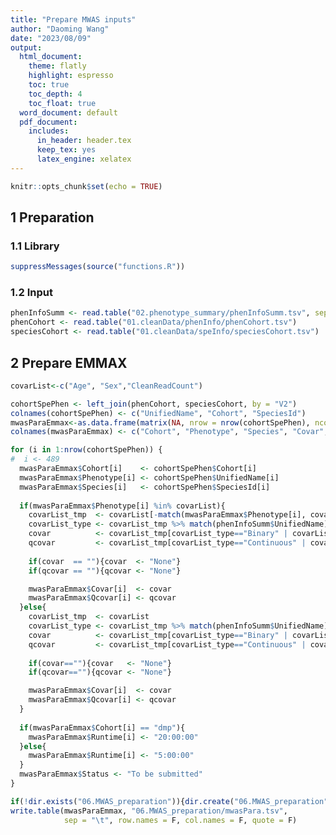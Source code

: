 ```yaml
---
title: "Prepare MWAS inputs"
author: "Daoming Wang"
date: "2023/08/09"
output:
  html_document: 
    theme: flatly
    highlight: espresso
    toc: true
    toc_depth: 4
    toc_float: true
  word_document: default
  pdf_document:
    includes:
      in_header: header.tex
      keep_tex: yes
      latex_engine: xelatex
---
```


```r
knitr::opts_chunk$set(echo = TRUE)
```

## 1 Preparation

### 1.1 Library

```r
suppressMessages(source("functions.R"))
```

### 1.2 Input

```r
phenInfoSumm <- read.table("02.phenotype_summary/phenInfoSumm.tsv", sep = "\t", header = T, check.names = F)
phenCohort <- read.table("01.cleanData/phenInfo/phenCohort.tsv")
speciesCohort <- read.table("01.cleanData/speInfo/speciesCohort.tsv")
```

## 2 Prepare EMMAX

```r
covarList<-c("Age", "Sex","CleanReadCount")

cohortSpePhen <- left_join(phenCohort, speciesCohort, by = "V2")
colnames(cohortSpePhen) <- c("UnifiedName", "Cohort", "SpeciesId")
mwasParaEmmax<-as.data.frame(matrix(NA, nrow = nrow(cohortSpePhen), ncol = 7))
colnames(mwasParaEmmax) <- c("Cohort", "Phenotype", "Species", "Covar", "Qcovar", "Runtime", "Status")

for (i in 1:nrow(cohortSpePhen)) {
#  i <- 489
  mwasParaEmmax$Cohort[i]    <- cohortSpePhen$Cohort[i]
  mwasParaEmmax$Phenotype[i] <- cohortSpePhen$UnifiedName[i]
  mwasParaEmmax$Species[i]   <- cohortSpePhen$SpeciesId[i]
  
  if(mwasParaEmmax$Phenotype[i] %in% covarList){
    covarList_tmp  <- covarList[-match(mwasParaEmmax$Phenotype[i], covarList)] 
    covarList_type <- covarList_tmp %>% match(phenInfoSumm$UnifiedName) %>% phenInfoSumm$ValueType[.]
    covar          <- covarList_tmp[covarList_type=="Binary" | covarList_type=="Category"] %>% paste(collapse = ",")
    qcovar         <- covarList_tmp[covarList_type=="Continuous" | covarList_type=="Order"]%>% paste(collapse = ",")
    
    if(covar  == ""){covar  <- "None"}
    if(qcovar == ""){qcovar <- "None"}

    mwasParaEmmax$Covar[i]  <- covar
    mwasParaEmmax$Qcovar[i] <- qcovar
  }else{
    covarList_tmp  <- covarList
    covarList_type <- covarList_tmp %>% match(phenInfoSumm$UnifiedName) %>% phenInfoSumm$ValueType[.]
    covar          <- covarList_tmp[covarList_type=="Binary" | covarList_type=="Category"] %>% paste(collapse = ",")
    qcovar         <- covarList_tmp[covarList_type=="Continuous" | covarList_type=="Order"]%>% paste(collapse = ",")
    
    if(covar==""){covar   <- "None"}
    if(qcovar==""){qcovar <- "None"}

    mwasParaEmmax$Covar[i]  <- covar
    mwasParaEmmax$Qcovar[i] <- qcovar
  }
  
  if(mwasParaEmmax$Cohort[i] == "dmp"){
    mwasParaEmmax$Runtime[i] <- "20:00:00"
  }else{
    mwasParaEmmax$Runtime[i] <- "5:00:00"
  }
  mwasParaEmmax$Status <- "To be submitted"
}

if(!dir.exists("06.MWAS_preparation")){dir.create("06.MWAS_preparation")}
write.table(mwasParaEmmax, "06.MWAS_preparation/mwasPara.tsv",
            sep = "\t", row.names = F, col.names = F, quote = F)
```

